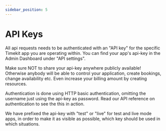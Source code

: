 ```yaml
---
sidebar_position: 5
---
```


# API Keys

<WorkingWithApiAlert />

All api requests needs to be authenticated with an "API key" for the specific Timekit app you are operating within. You can find your app's api-key in the Admin Dashboard under "API settings".

Make sure NOT to share your api-key anywhere publicly available! Otherwise anybody will be able to control your application, create bookings, change availability etc. Even increase your billing amount by creating resources.

Authentication is done using HTTP basic authentication, omitting the username just using the api-key as password. Read our API reference on authentication to see the this in action.

We have prefixed the api-key with "test" or "live" for test and live mode apps, in order to make it as visible as possible, which key should be used in which situations.